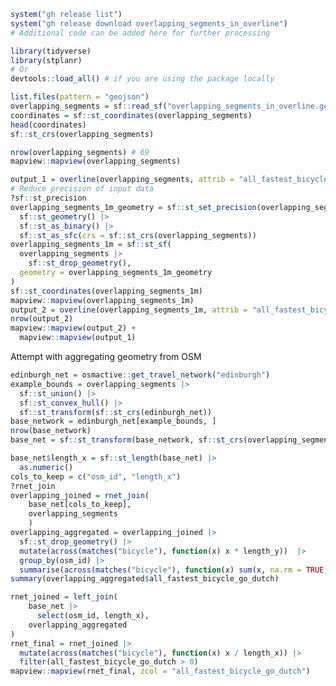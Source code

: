

```r
system("gh release list")
system("gh release download overlapping_segments_in_overline")
# Additional code can be added here for further processing
```

```r
library(tidyverse)
library(stplanr)
# Or 
devtools::load_all() # if you are using the package locally
```



```r
list.files(pattern = "geojson")
overlapping_segments = sf::read_sf("overlapping_segments_in_overline.geojson")
coordinates = sf::st_coordinates(overlapping_segments)
head(coordinates)
sf::st_crs(overlapping_segments)

nrow(overlapping_segments) # 69
mapview::mapview(overlapping_segments)
```

```r
output_1 = overline(overlapping_segments, attrib = "all_fastest_bicycle_go_dutch")
# Reduce precision of input data
?sf::st_precision
overlapping_segments_1m_geometry = sf::st_set_precision(overlapping_segments, 1) |>
  sf::st_geometry() |>
  sf::st_as_binary() |>
  sf::st_as_sfc(crs = sf::st_crs(overlapping_segments))
overlapping_segments_1m = sf::st_sf(
  overlapping_segments |>
    sf::st_drop_geometry(),
  geometry = overlapping_segments_1m_geometry
)
sf::st_coordinates(overlapping_segments_1m)
mapview::mapview(overlapping_segments_1m)
output_2 = overline(overlapping_segments_1m, attrib = "all_fastest_bicycle_go_dutch")
nrow(output_2)
mapview::mapview(output_2) +
  mapview::mapview(output_1)
```

Attempt with aggregating geometry from OSM

```r
edinburgh_net = osmactive::get_travel_network("edinburgh")
example_bounds = overlapping_segments |>
  sf::st_union() |>
  sf::st_convex_hull() |>
  sf::st_transform(sf::st_crs(edinburgh_net))
base_network = edinburgh_net[example_bounds, ]
nrow(base_network)
base_net = sf::st_transform(base_network, sf::st_crs(overlapping_segments))
```

```r
base_net$length_x = sf::st_length(base_net) |>
  as.numeric()
cols_to_keep = c("osm_id", "length_x")
?rnet_join
overlapping_joined = rnet_join(
    base_net[cols_to_keep],
    overlapping_segments
    )
overlapping_aggregated = overlapping_joined |>
  sf::st_drop_geometry() |>
  mutate(across(matches("bicycle"), function(x) x * length_y))  |>
  group_by(osm_id) |>
  summarise(across(matches("bicycle"), function(x) sum(x, na.rm = TRUE)))
summary(overlapping_aggregated$all_fastest_bicycle_go_dutch)
```

```r
rnet_joined = left_join(
    base_net |>
      select(osm_id, length_x),
    overlapping_aggregated
)
rnet_final = rnet_joined |>
  mutate(across(matches("bicycle"), function(x) x / length_x)) |>
  filter(all_fastest_bicycle_go_dutch > 0)
mapview::mapview(rnet_final, zcol = "all_fastest_bicycle_go_dutch")

```